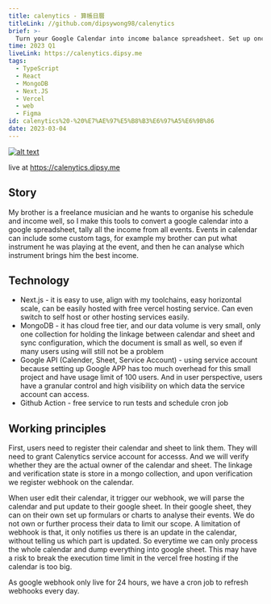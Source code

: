 ```yaml
---
title: calenytics - 算帳日曆
titleLink: //github.com/dipsywong98/calenytics
brief: >-
  Turn your Google Calendar into income balance spreadsheet. Set up once, synced forever.
time: 2023 Q1
liveLink: https://calenytics.dipsy.me
tags:
  - TypeScript
  - React
  - MongoDB
  - Next.JS
  - Vercel
  - web
  - Figma
id: calenytics%20-%20%E7%AE%97%E5%B8%B3%E6%97%A5%E6%9B%86
date: 2023-03-04
---
```

[![alt text](<../public/img/posts/calenytics - 算帳日曆/image.png>)](https://calenytics.dipsy.me)

live at https://calenytics.dipsy.me

## Story

My brother is a freelance musician and he wants to organise his schedule and income well, so I make this tools to convert a google calendar into a google spreadsheet, tally all the income from all events. Events in calendar can include some custom tags, for example my brother can put what instrument he was playing at the event, and then he can analyse which instrument brings him the best income.

## Technology

- Next.js - it is easy to use, align with my toolchains, easy horizontal scale, can be easily hosted with free vercel hosting service. Can even switch to self host or other hosting services easily.
- MongoDB - it has cloud free tier, and our data volume is very small, only one collection for holding the linkage between calendar and sheet and sync configuration, which the document is small as well, so even if many users using will still not be a problem
- Google API (Calender, Sheet, Service Account) - using service account because setting up Google APP has too much overhead for this small project and have usage limit of 100 users. And in user perspective, users have a granular control and high visibility on which data the service account can access.
- Github Action - free service to run tests and schedule cron job

## Working principles

First, users need to register their calendar and sheet to link them. They will need to grant Calenytics service account for accesss. And we will verify whether they are the actual owner of the calendar and sheet. The linkage and verification state is store in a mongo collection, and upon verification we register webhook on the calendar.

When user edit their calendar, it trigger our webhook, we will parse the calendar and put update to their google sheet. In their google sheet, they can on their own set up formulars or charts to analyse their events. We do not own or further process their data to limit our scope. A limitation of webhook is that, it only notifies us there is an update in the calendar, without telling us which part is updated. So everytime we can only process the whole calendar and dump everything into google sheet. This may have a risk to break the execution time limit in the vercel free hosting if the calendar is too big.

As google webhook only live for 24 hours, we have a cron job to refresh webhooks every day.
